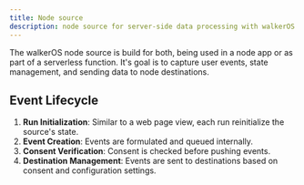 ```yaml
---
title: Node source
description: node source for server-side data processing with walkerOS.
---
```



<PackageLink github="packages/sources/node/" npm="@elbwalker/source-node" />

The walkerOS node source is build for both, being used in a node app or as part
of a serverless function. It's goal is to capture user events, state management,
and sending data to&nbsp;<Link to="/docs/destinations/node/">node
destinations</Link>.

## Event Lifecycle

1. **Run Initialization**: Similar to a web page view, each run reinitialize the
   source's state.
2. **Event Creation**: Events are formulated and queued internally.
3. **Consent Verification**: Consent is checked before pushing events.
4. **Destination Management**: Events are sent to destinations based on consent
   and configuration settings.


<DocCardList />
